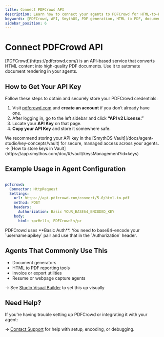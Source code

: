 ```yaml
---
title: Connect PDFCrowd API 
description: Learn how to connect your agents to PDFCrowd for HTML-to-PDF conversion.
keywords: [PDFCrowd, API, SmythOS, PDF generation, HTML to PDF, document rendering]
sidebar_position: 6
---
```


# Connect PDFCrowd API 

<InfoCallout title="What is PDFCrowd?">
[PDFCrowd](https://pdfcrowd.com/) is an API-based service that converts HTML content into high-quality PDF documents. Use it to automate document rendering in your agents.
</InfoCallout>

<Spacer size="md" />

## How to Get Your API Key

Follow these steps to obtain and securely store your PDFCrowd credentials:

1. Visit [pdfcrowd.com](https://pdfcrowd.com/) and **create an account** if you don’t already have one.
2. After logging in, go to the left sidebar and click **“API v2 License.”**
3. Locate your **API Key** on that page.
4. **Copy your API Key** and store it somewhere safe.

<TipCallout title="Use Vault for secure storage">
We recommend storing your API key in the [SmythOS Vault](/docs/agent-studio/key-concepts/vault) for secure, managed access across your agents.
→ [How to store keys in Vault](https://app.smythos.com/doc/#/vault/keysManagement?id=keys)
</TipCallout>

<Spacer size="md" />

## Example Usage in Agent Configuration

```yaml

pdfcrowd:
  Connector: HttpRequest
  Settings:
    url: https://api.pdfcrowd.com/convert/5.0/html-to-pdf
    method: POST
    headers:
      Authorization: Basic YOUR_BASE64_ENCODED_KEY
    body:
      html: <p>Hello, PDFCrowd!</p>
```
<WarningCallout title="Note on Authentication">
PDFCrowd uses **Basic Auth**. You need to base64-encode your `username:apikey` pair and use that in the `Authorization` header.
</WarningCallout>

<Spacer size="md" />

## Agents That Commonly Use This

- Document generators  
- HTML to PDF reporting tools  
- Invoice or export utilities  
- Resume or webpage capture agents  

→ See [Studio Visual Builder](/docs/agent-studio/overview) to set this up visually  

<Spacer size="md" />

## Need Help?

If you're having trouble setting up PDFCrowd or integrating it with your agent:

→ [Contact Support](https://smythos.com/contact-us) for help with setup, encoding, or debugging.
